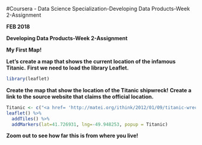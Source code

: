 #Coursera - Data Science Specialization-Developing Data Products-Week 2-Assignment

**FEB 2018**

**Developing Data Products-Week 2-Assignment**

**My First Map!**

**Let's create a map that shows the current location of the infamous Titanic.**
**First we need to load the library Leaflet.**
```{R}
library(leaflet)
```

**Create the map that show the location of the Titanic shipwreck!**
**Create a link to the source website that claims the official location.**
```{R}
Titanic <- c("<a href= 'http://matei.org/ithink/2012/01/09/titanic-wreck-location-on-north-atlantic-google-earth-map-in-kmz-format/' >Titanic</a>")
leaflet() %>%
  addTiles() %>%
  addMarkers(lat=41.726931, lng=-49.948253, popup = Titanic)
```

**Zoom out to see how far this is from where you live!**